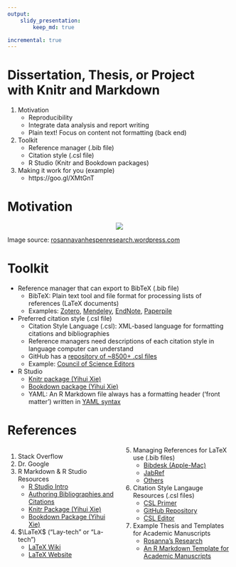 ```yaml
---
output: 
    slidy_presentation:
        keep_md: true

incremental: true
---
```


Dissertation, Thesis, or Project <br> with Knitr and Markdown
========================================================
1. Motivation
    + Reproducibility
    + Integrate data analysis and report writing
    + Plain text! Focus on content not formatting (back end)
2. Toolkit
    + Reference manager (.bib file)
    + Citation style (.csl file)
    + R Studio (Knitr and Bookdown packages)
3. Making it work for you (example)
    + https://goo.gl/XMtGnT

Motivation
========================================================
<center>

![](Images/Rosanna.png)
</center>

Image source: [rosannavanhespenresearch.wordpress.com](https://rosannavanhespenresearch.wordpress.com/2016/02/03/writing-your-thesis-with-r-markdown-1-getting-started/)


Toolkit
========================================================
* Reference manager that can export to BibTeX (.bib file)
    + BibTeX: Plain text tool and file format for processing lists of references (LaTeX documents)
    + Examples: [Zotero](https://libguides.mit.edu/ld.php?content_id=34248570), [Mendeley](http://guides.library.ubc.ca/bibtex/mendeley), [EndNote](https://www.rhizobia.co.nz/latex/convert), [Paperpile](http://forum.paperpile.com/t/how-to-export-a-document-and-citations-to-latex-and-bibtex/784)

* Preferred citation style (.csl file)
    + Citation Style Language (.csl): XML-based language for formatting citations and bibliographies
    + Reference managers need descriptions of each citation style in language computer can understand
    + GitHub has a [repository of ~8500+ .csl files](https://github.com/citation-style-language/styles)
    + Example: [Council of Science Editors](https://writing.wisc.edu/Handbook/DocCSE.html)
    
* R Studio
    + [Knitr package (Yihui Xie)](https://yihui.name/knitr/)
    + [Bookdown package (Yihui Xie)](https://bookdown.org/yihui/bookdown/)
    + YAML: An R Markdown file always has a formatting header ('front matter') written in [YAML syntax](https://en.wikipedia.org/wiki/YAML)
    
References
========================================================

<style>
  .col2 {
    columns: 2 200px;         /* number of columns and width in pixels*/
    -webkit-columns: 2 200px; /* chrome, safari */
    -moz-columns: 2 200px;    /* firefox */
  }
  .col3 {
    columns: 3 100px;
    -webkit-columns: 3 100px;
    -moz-columns: 3 100px;
  }
</style>

<div class="col2">

1. Stack Overflow
2. Dr. Google
3. R Markdown & R Studio Resources
    + [R Studio Intro](http://rmarkdown.rstudio.com/lesson-1.html)
    + [Authoring Bibliographies and Citations](http://rmarkdown.rstudio.com/authoring_bibliographies_and_citations.html)
    + [Knitr Package (Yihui Xie)](https://yihui.name/knitr/)
    + [Bookdown Package (Yihui Xie)](https://bookdown.org/yihui/bookdown/)
4. $\LaTeX$ ("Lay-tech" or "La-tech")
    + [LaTeX Wiki](https://en.wikipedia.org/wiki/LaTeX)
    + [LaTeX Website](https://www.latex-project.org/)
5. Managing References for LaTeX use (.bib files)
    + [Bibdesk (Apple-Mac)](http://bibdesk.sourceforge.net/)
    + [JabRef](http://www.jabref.org/)
    + [Others](https://tex.stackexchange.com/questions/9454/bibdesk-like-software-for-windows)
6. Citation Style Langauge Resources (.csl files)
    + [CSL Primer](http://docs.citationstyles.org/en/stable/primer.html)
    + [GitHub Repository](https://github.com/citation-style-language/styles)
    + [CSL Editor](http://editor.citationstyles.org/about/)
7. Example Thesis and Templates for Academic Manuscripts
    + [Rosanna's Research](https://rosannavanhespenresearch.wordpress.com/2016/02/03/writing-your-thesis-with-r-markdown-1-getting-started/)
    + [An R Markdown Template for Academic Manuscripts](http://svmiller.com/blog/2016/02/svm-r-markdown-manuscript/)
</div>
